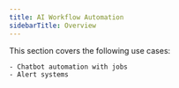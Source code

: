 ```yaml
---
title: AI Workflow Automation
sidebarTitle: Overview
---
```


This section covers the following use cases:
    
    - Chatbot automation with jobs
    - Alert systems
